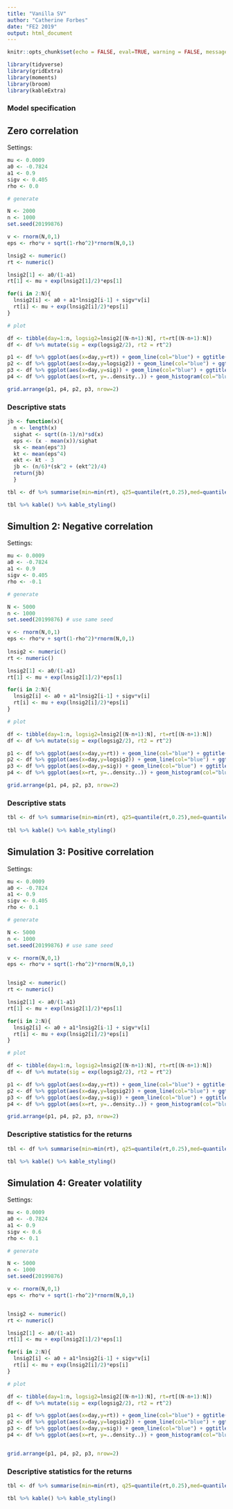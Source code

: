 ```yaml
---
title: "Vanilla SV"
author: "Catherine Forbes"
date: "FE2 2019"
output: html_document
---
```


```r
knitr::opts_chunk$set(echo = FALSE, eval=TRUE, warning = FALSE, message = FALSE, error = FALSE, fig.height=4, fig.width=10, comment = NA)

library(tidyverse)
library(gridExtra)
library(moments)
library(broom)
library(kableExtra)
```

### Model specification

\begin{eqnarray}
r_{}& = & \mu +\sigma_t \varepsilon_t; \ \ \varepsilon_t  \overset{i.i.d}{\sim} N(0,1) \\
& &   \\
\ln (\sigma_t^2) & = & \alpha_0 + \alpha_1 \ln (\sigma_{t-1}^2) + v_t; \ \ v_t \overset{i.i.d}{\sim} N(0,\sigma_v^2) \\
& & \\
corr(\varepsilon_t, v_t) & = & \rho \label{svmodel} 
\end{eqnarray}

\vspace{.3cm}


## Zero correlation

Settings:

```r
mu <- 0.0009
a0 <- -0.7824
a1 <- 0.9
sigv <- 0.405
rho <- 0.0
```

```r

# generate

N <- 2000
n <- 1000
set.seed(20199876)

v <- rnorm(N,0,1)
eps <- rho*v + sqrt(1-rho^2)*rnorm(N,0,1)

lnsig2 <- numeric()
rt <- numeric()

lnsig2[1] <- a0/(1-a1)
rt[1] <- mu + exp(lnsig2[1]/2)*eps[1]

for(i in 2:N){
  lnsig2[i] <- a0 + a1*lnsig2[i-1] + sigv*v[i]
  rt[i] <- mu + exp(lnsig2[i]/2)*eps[i]
}

# plot

df <- tibble(day=1:n, logsig2=lnsig2[(N-n+1):N], rt=rt[(N-n+1):N])
df <- df %>% mutate(sig = exp(logsig2/2), rt2 = rt^2)

p1 <- df %>% ggplot(aes(x=day,y=rt)) + geom_line(col="blue") + ggtitle("returns") + ylab(expression(r[t]))
p2 <- df %>% ggplot(aes(x=day,y=logsig2)) + geom_line(col="blue") + ggtitle("log variance") + ylab(expression(ln(sigma[t]^2)))
p3 <- df %>% ggplot(aes(x=day,y=sig)) + geom_line(col="blue") + ggtitle("volatility") + ylab(expression(sigma[t]))
p4 <- df %>% ggplot(aes(x=rt, y=..density..)) + geom_histogram(col="blue",bins=50) + ggtitle("histogram of returns") + ylab(expression(r[t]))

grid.arrange(p1, p4, p2, p3, nrow=2)

```

### Descriptive stats

```r

jb <- function(x){
  n <- length(x)
  sighat <- sqrt((n-1)/n)*sd(x)
  eps <- (x - mean(x))/sighat
  sk <- mean(eps^3)
  kt <- mean(eps^4)
  ekt <- kt - 3
  jb <- (n/6)*(sk^2 + (ekt^2)/4)
  return(jb)
  }

tbl <- df %>% summarise(min=min(rt), q25=quantile(rt,0.25),med=quantile(rt,0.5),q75=quantile(rt,0.75), max=max(rt), mean=mean(rt), sd=sd(rt), sk=skewness(rt), kt=kurtosis(rt), JB=jb(rt), pval=pchisq(jb(rt),df=2, lower.tail=FALSE) ) 

tbl %>% kable() %>% kable_styling()
```


## Simultion 2: Negative correlation

Settings: 

```r
mu <- 0.0009
a0 <- -0.7824
a1 <- 0.9
sigv <- 0.405
rho <- -0.1
```

```r

# generate 

N <- 5000
n <- 1000
set.seed(20199876) # use same seed

v <- rnorm(N,0,1)
eps <- rho*v + sqrt(1-rho^2)*rnorm(N,0,1)
 
lnsig2 <- numeric()
rt <- numeric()

lnsig2[1] <- a0/(1-a1)
rt[1] <- mu + exp(lnsig2[1]/2)*eps[1]

for(i in 2:N){
  lnsig2[i] <- a0 + a1*lnsig2[i-1] + sigv*v[i]
  rt[i] <- mu + exp(lnsig2[i]/2)*eps[i]
}

# plot

df <- tibble(day=1:n, logsig2=lnsig2[(N-n+1):N], rt=rt[(N-n+1):N])
df <- df %>% mutate(sig = exp(logsig2/2), rt2 = rt^2)

p1 <- df %>% ggplot(aes(x=day,y=rt)) + geom_line(col="blue") + ggtitle("returns") + ylab(expression(r[t]))
p2 <- df %>% ggplot(aes(x=day,y=logsig2)) + geom_line(col="blue") + ggtitle("log variance") + ylab(expression(ln(sigma[t]^2)))
p3 <- df %>% ggplot(aes(x=day,y=sig)) + geom_line(col="blue") + ggtitle("volatility") + ylab(expression(sigma[t]))
p4 <- df %>% ggplot(aes(x=rt, y=..density..)) + geom_histogram(col="blue",bins=50) + ggtitle("histogram of returns") + ylab(expression(r[t]))

grid.arrange(p1, p4, p2, p3, nrow=2)

```

### Descriptive stats

```r
tbl <- df %>% summarise(min=min(rt), q25=quantile(rt,0.25),med=quantile(rt,0.5),q75=quantile(rt,0.75), max=max(rt), mean=mean(rt), sd=sd(rt), sk=skewness(rt), kt=kurtosis(rt), JB=jb(rt), pval=pchisq(jb(rt),df=2, lower.tail=FALSE) ) 
 
tbl %>% kable() %>% kable_styling()
```




## Simulation 3: Positive correlation

Settings:

```r
mu <- 0.0009
a0 <- -0.7824
a1 <- 0.9
sigv <- 0.405
rho <- 0.1
```

```r

# generate 

N <- 5000
n <- 1000
set.seed(20199876) # use same seed

v <- rnorm(N,0,1)
eps <- rho*v + sqrt(1-rho^2)*rnorm(N,0,1)


lnsig2 <- numeric()
rt <- numeric()

lnsig2[1] <- a0/(1-a1)
rt[1] <- mu + exp(lnsig2[1]/2)*eps[1]

for(i in 2:N){
  lnsig2[i] <- a0 + a1*lnsig2[i-1] + sigv*v[i]
  rt[i] <- mu + exp(lnsig2[i]/2)*eps[i]
}

# plot

df <- tibble(day=1:n, logsig2=lnsig2[(N-n+1):N], rt=rt[(N-n+1):N])
df <- df %>% mutate(sig = exp(logsig2/2), rt2 = rt^2)

p1 <- df %>% ggplot(aes(x=day,y=rt)) + geom_line(col="blue") + ggtitle("returns") + ylab(expression(r[t]))
p2 <- df %>% ggplot(aes(x=day,y=logsig2)) + geom_line(col="blue") + ggtitle("log variance") + ylab(expression(ln(sigma[t]^2)))
p3 <- df %>% ggplot(aes(x=day,y=sig)) + geom_line(col="blue") + ggtitle("volatility") + ylab(expression(sigma[t]))
p4 <- df %>% ggplot(aes(x=rt, y=..density..)) + geom_histogram(col="blue",bins=50) + ggtitle("histogram of returns") + ylab(expression(r[t]))

grid.arrange(p1, p4, p2, p3, nrow=2)

```

### Descriptive statistics for the returns

```r
tbl <- df %>% summarise(min=min(rt), q25=quantile(rt,0.25),med=quantile(rt,0.5),q75=quantile(rt,0.75), max=max(rt), mean=mean(rt), sd=sd(rt), sk=skewness(rt), kt=kurtosis(rt), JB=jb(rt), pval=pchisq(jb(rt),df=2, lower.tail=FALSE) ) 

tbl %>% kable() %>% kable_styling()
```


## Simulation 4: Greater volatility

Settings:

```r
mu <- 0.0009
a0 <- -0.7824
a1 <- 0.9
sigv <- 0.6
rho <- 0.1
```

```r

# generate 

N <- 5000
n <- 1000
set.seed(20199876)

v <- rnorm(N,0,1)
eps <- rho*v + sqrt(1-rho^2)*rnorm(N,0,1)


lnsig2 <- numeric()
rt <- numeric()

lnsig2[1] <- a0/(1-a1)
rt[1] <- mu + exp(lnsig2[1]/2)*eps[1]

for(i in 2:N){
  lnsig2[i] <- a0 + a1*lnsig2[i-1] + sigv*v[i]
  rt[i] <- mu + exp(lnsig2[i]/2)*eps[i]
}

# plot

df <- tibble(day=1:n, logsig2=lnsig2[(N-n+1):N], rt=rt[(N-n+1):N])
df <- df %>% mutate(sig = exp(logsig2/2), rt2 = rt^2)

p1 <- df %>% ggplot(aes(x=day,y=rt)) + geom_line(col="blue") + ggtitle("returns") + ylab(expression(r[t]))
p2 <- df %>% ggplot(aes(x=day,y=logsig2)) + geom_line(col="blue") + ggtitle("log variance") + ylab(expression(ln(sigma[t]^2)))
p3 <- df %>% ggplot(aes(x=day,y=sig)) + geom_line(col="blue") + ggtitle("volatility") + ylab(expression(sigma[t]))
p4 <- df %>% ggplot(aes(x=rt, y=..density..)) + geom_histogram(col="blue",bins=50) + ggtitle("histogram of returns") + ylab(expression(r[t]))


grid.arrange(p1, p4, p2, p3, nrow=2)

```

### Descriptive statistics for the returns

```r
tbl <- df %>% summarise(min=min(rt), q25=quantile(rt,0.25),med=quantile(rt,0.5),q75=quantile(rt,0.75), max=max(rt), mean=mean(rt), sd=sd(rt), sk=skewness(rt), kt=kurtosis(rt), JB=jb(rt), pval=pchisq(jb(rt),df=2, lower.tail=FALSE) ) 

tbl %>% kable() %>% kable_styling()
```

\vspace{.5cm}


